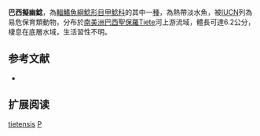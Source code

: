 {{Speciesbox
| name = 巴西擬幽鯰
| image = 
| image_width = 250px
| image_caption = 
| status = VU
| status_system = IUCN3.1
| genus = Pseudotocinclus
| species = tietensis
| authority = [[Ihering|Ihering]], 1907
| synonyms = *''Otocinclus tietensis'', Ihering, 1907
*''Pseudotocinclus intermedius'', Nichols, 1919
}}

'''巴西擬幽鯰'''，為[[輻鰭魚綱|輻鰭魚綱]][[鯰形目|鯰形目]][[甲鯰科|甲鯰科]]的其中一[[種|種]]，為熱帶淡水魚，被[[IUCN|IUCN]]列為易危保育類動物，分布於[[南美洲|南美洲]][[巴西|巴西]][[聖保羅|聖保羅]]Tiete河上游流域，體長可達6.2公分，棲息在底層水域，生活習性不明。

== 参考文献 ==
*{{FishBase species|genus=Pseudotocinclus|species=tietensis|year=2014|month=12}}

== 扩展阅读 ==
{{refbegin}}
{{wikispecies-inline|Pseudotocinclus tietensis|巴西擬幽鯰}}
{{refend}}
{{Taxonbar|from=Q3756303}}

[[Category:擬幽鯰屬|tietensis]]
[[Category:1907年描述的魚類|P]]
